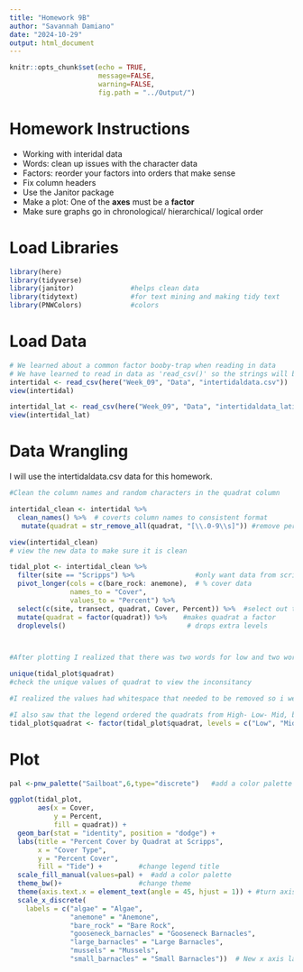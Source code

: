 ```yaml
---
title: "Homework 9B"
author: "Savannah Damiano"
date: "2024-10-29"
output: html_document
---
```


```r
knitr::opts_chunk$set(echo = TRUE,
                      message=FALSE, 
                      warning=FALSE,
                      fig.path = "../Output/")
```

# Homework Instructions

- Working with interidal data
- Words: clean up issues with the character data
- Factors: reorder your factors into orders that make sense
- Fix column headers
- Use the Janitor package
- Make a plot: One of the **axes** must be a **factor**
- Make sure graphs go in chronological/ hierarchical/ logical order

# Load Libraries

```r
library(here)
library(tidyverse)
library(janitor)              #helps clean data
library(tidytext)             #for text mining and making tidy text
library(PNWColors)            #colors
```

# Load Data

```r
# We learned about a common factor booby-trap when reading in data
# We have learned to read in data as 'read_csv()' so the strings will be read in as characters instead of factors
intertidal <- read_csv(here("Week_09", "Data", "intertidaldata.csv"))
view(intertidal)

intertidal_lat <- read_csv(here("Week_09", "Data", "intertidaldata_latitude.csv"))
view(intertidal_lat)
```

# Data Wrangling 

I will use the intertidaldata.csv data for this homework.

```r
#Clean the column names and random characters in the quadrat column 

intertidal_clean <- intertidal %>%
  clean_names() %>%  # coverts column names to consistent format 
   mutate(quadrat = str_remove_all(quadrat, "[\\.0-9\\s]")) #remove periods, whitespace, and numbers from quadrat column

view(intertidal_clean)
# view the new data to make sure it is clean 

tidal_plot <- intertidal_clean %>%
  filter(site == "Scripps") %>%               #only want data from scripps 
  pivot_longer(cols = c(bare_rock: anemone),  # % cover data
               names_to = "Cover",
               values_to = "Percent") %>%
  select(c(site, transect, quadrat, Cover, Percent)) %>%  #select out the data I want 
  mutate(quadrat = factor(quadrat)) %>%    #makes quadrat a factor 
  droplevels()                              # drops extra levels



#After plotting I realized that there was two words for low and two words for mid. We need to fix this so we only have one word to represent high, mid, and low. 

unique(tidal_plot$quadrat)   
#check the unique values of quadrat to view the inconsitancy 

#I realized the values had whitespace that needed to be removed so i went back to the 'mutate(quadrat = str_remove_all()' and added a whitespace remover

#I also saw that the legend ordered the quadrats from High- Low- Mid, but it needs to be High-Mid-Low for ease of our reader (& per our homework instructions)
tidal_plot$quadrat <- factor(tidal_plot$quadrat, levels = c("Low", "Mid", "High"))

```

# Plot

```r
pal <-pnw_palette("Sailboat",6,type="discrete")   #add a color palette for plot

ggplot(tidal_plot,
       aes(x = Cover,
           y = Percent,
           fill = quadrat)) +
  geom_bar(stat = "identity", position = "dodge") +
  labs(title = "Percent Cover by Quadrat at Scripps",
       x = "Cover Type",
       y = "Percent Cover",
       fill = "Tide") +         #change legend title
  scale_fill_manual(values=pal) +  #add a color palette 
  theme_bw()+                   #change theme
  theme(axis.text.x = element_text(angle = 45, hjust = 1)) + #turn axis text 
  scale_x_discrete(
    labels = c("algae" = "Algae",
               "anemone" = "Anemone",
               "bare_rock" = "Bare Rock",
               "gooseneck_barnacles" = "Gooseneck Barnacles",
               "large_barnacles" = "Large Barnacles",
               "mussels" = "Mussels",
               "small_barnacles" = "Small Barnacles"))  # New x axis labels

  

```













